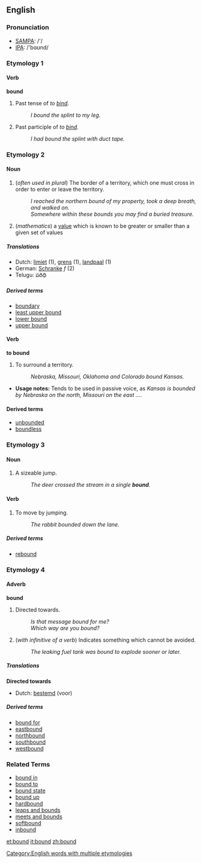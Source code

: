 ==English==

{{rank|expression|Duke|battle|736|bound|York|impossible|greatest}}

=== Pronunciation ===
*[[w:SAMPA|SAMPA]]: /'/
*[[w:IPA|IPA]]: /'bɑʊnd/

===Etymology 1===
====Verb====
'''bound'''
# Past tense of ''to [[bind]]''.
#: ''I bound the splint to my leg.''
# Past participle of ''to [[bind]]''.
#: ''I had bound the splint with duct tape.''

===Etymology 2===
====Noun====
{{en-noun|bound|bounds}}
# (''often used in plural'') The border of a territory, which one must cross in order to enter or leave the territory.
#: ''I reached the northern bound of my property, took a deep breath, and walked on.''
#: ''Somewhere within these bounds you may find a buried treasure.''
#(''mathematics'') a [[value]] which is known to be greater or smaller than a given set of values

=====Translations=====
*Dutch: [[limiet]] (1), [[grens]] (1), [[landpaal]] (1)
*German: [[Schranke]] ''f'' (2)
*Telugu: పరిధి
=====Derived terms=====
*[[boundary]]
*[[least upper bound]]
*[[lower bound]]
*[[upper bound]]

====Verb====
'''to bound'''
# To surround a territory.
#: ''Nebraska, Missouri, Oklahoma and Colorado bound Kansas.''
*'''Usage notes:''' Tends to be used in passive voice, as ''Kansas is bounded by Nebraska on the north, Missouri on the east ...''.

====Derived terms====
*[[unbounded]]
*[[boundless]]

===Etymology 3===
====Noun====
{{en-noun|bound|bounds}}
# A sizeable jump.
#: ''The deer crossed the stream in a single '''bound'''.''

====Verb====
{{en-verb|bound|bounds|bounded|bounding}}
# To move by jumping.
#: ''The rabbit bounded down the lane.''
=====Derived terms=====
*[[rebound]]

===Etymology 4===
====Adverb====
'''bound'''
# Directed towards.
#: ''Is that message bound for me?''
#: ''Which way are you bound?''
# (''with infinitive of a verb'') Indicates something which cannot be avoided.
#: ''The leaking fuel tank was bound to explode sooner or later.''

===== Translations =====
'''Directed towards'''
*Dutch: [[bestemd]] (voor)

=====Derived terms=====
*[[bound for]]
*[[eastbound]]
*[[northbound]]
*[[southbound]]
*[[westbound]]

===Related Terms===
<!--These need to be put under the according etymologies-->
*[[bound in]]
*[[bound to]]
*[[bound state]]
*[[bound up]]
*[[hardbound]]
*[[leaps and bounds]]
*[[meets and bounds]]
*[[softbound]]
*[[inbound]]


[[Category:English words with multiple etymologies]]

[[et:bound]]
[[it:bound]]
[[zh:bound]]